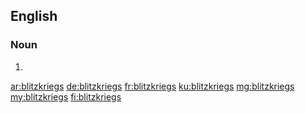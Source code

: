 {{also|Blitzkriegs}}
==English==

===Noun===
{{head|en|noun plural form}}

# {{plural of|blitzkrieg|lang=en}}

[[ar:blitzkriegs]]
[[de:blitzkriegs]]
[[fr:blitzkriegs]]
[[ku:blitzkriegs]]
[[mg:blitzkriegs]]
[[my:blitzkriegs]]
[[fi:blitzkriegs]]